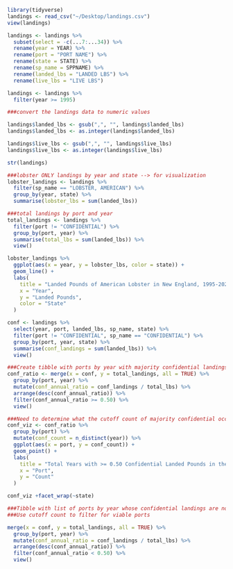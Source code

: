 ```r
library(tidyverse)
landings <- read_csv("~/Desktop/landings.csv")
view(landings)
```

```r
landings <- landings %>%
  subset(select = -c(...7:...34)) %>%
  rename(year = YEAR) %>%
  rename(port = "PORT NAME") %>%
  rename(state = STATE) %>%
  rename(sp_name = SPPNAME) %>%
  rename(landed_lbs = "LANDED LBS") %>%
  rename(live_lbs = "LIVE LBS")
```
```r
landings <- landings %>%
  filter(year >= 1995)
```

```r
###convert the landings data to numeric values

landings$landed_lbs <- gsub(",", "", landings$landed_lbs)
landings$landed_lbs <- as.integer(landings$landed_lbs)

landings$live_lbs <- gsub(",", "", landings$live_lbs)
landings$live_lbs <- as.integer(landings$live_lbs)

str(landings)
```
```r
###lobster ONLY landings by year and state --> for visualization
lobster_landings <- landings %>%
  filter(sp_name == "LOBSTER, AMERICAN") %>%
  group_by(year, state) %>%
  summarise(lobster_lbs = sum(landed_lbs))
```


```r
###total landings by port and year
total_landings <- landings %>%
  filter(port != "CONFIDENTIAL") %>%
  group_by(port, year) %>%
  summarise(total_lbs = sum(landed_lbs)) %>%
  view()
```

```r
lobster_landings %>%
  ggplot(aes(x = year, y = lobster_lbs, color = state)) +
  geom_line() +
  labs(
    title = "Landed Pounds of American Lobster in New England, 1995-2021",
    x = "Year",
    y = "Landed Pounds",
    color = "State"
  )
```

```r
conf <- landings %>%
  select(year, port, landed_lbs, sp_name, state) %>%
  filter(port != "CONFIDENTIAL", sp_name == "CONFIDENTIAL") %>%
  group_by(port, year, state) %>%
  summarise(conf_landings = sum(landed_lbs)) %>%
  view()
```

```r
###Create tibble with ports by year with majority confidential landings
conf_ratio <- merge(x = conf, y = total_landings, all = TRUE) %>%
  group_by(port, year) %>%
  mutate(conf_annual_ratio = conf_landings / total_lbs) %>%
  arrange(desc(conf_annual_ratio)) %>%
  filter(conf_annual_ratio >= 0.50) %>%
  view()

###Need to determine what the cutoff count of majority confidential occurrences is -- 6?  
conf_viz <- conf_ratio %>%
  group_by(port) %>%
  mutate(conf_count = n_distinct(year)) %>%
  ggplot(aes(x = port, y = conf_count)) +
  geom_point() +
  labs(
    title = "Total Years with >= 0.50 Confidential Landed Pounds in the Northeastern U.S.",
    x = "Port",
    y = "Count"
  )

conf_viz +facet_wrap(~state)
```

```r
###Tibble with list of ports by year whose confidential landings are not majority
###Use cutoff count to filter for viable ports

merge(x = conf, y = total_landings, all = TRUE) %>%
  group_by(port, year) %>%
  mutate(conf_annual_ratio = conf_landings / total_lbs) %>%
  arrange(desc(conf_annual_ratio)) %>%
  filter(conf_annual_ratio < 0.50) %>%
  view()
```




